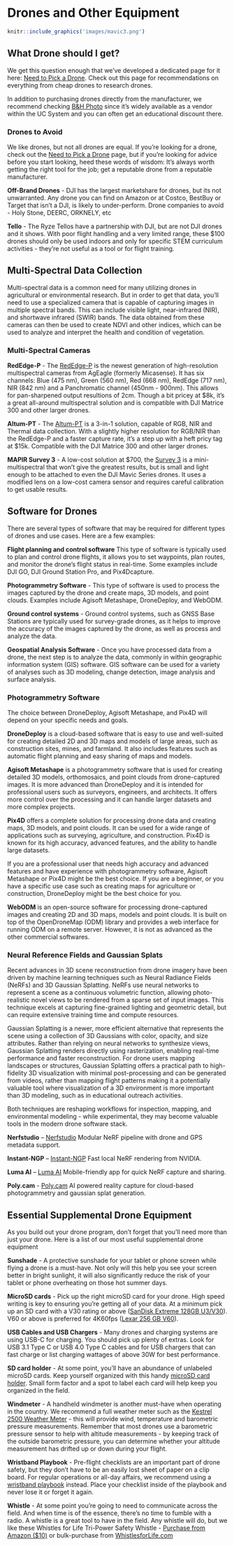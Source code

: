 # Drones and Other Equipment

```r
knitr::include_graphics('images/mavic3.png')
```

## What Drone should I get?

We get this question enough that we've developed a dedicated page for it here: [Need to Pick a Drone](https://ucdrones.github.io/pickdrone.html). Check out this page for recommendations on everything from cheap drones to research drones.

In addition to purchasing drones directly from the manufacturer, we recommend checking [B&H Photo](https://www.bhphotovideo.com/) since it's widely available as a vendor within the UC System and you can often get an educational discount there. 

### Drones to Avoid

We like drones, but not all drones are equal. If you're looking for a drone, check out the [Need to Pick a Drone](https://ucdrones.github.io/pickdrone.html) page, but if you're looking for advice before you start looking, heed these words of wisdom: It's always worth getting the right tool for the job; get a reputable drone from a reputable manufacturer.

**Off-Brand Drones** - DJI has the largest marketshare for drones, but its not unwarranted.  Any drone you can find on Amazon or at Costco, BestBuy or Target that isn't a DJI, is likely to under-perform. Drone companies to avoid - Holy Stone, DEERC, ORKNELY, etc 

**Tello** - The Ryze Tellos have a partnership with DJI, but are not DJI drones and it shows.  With poor flight handling and a very limited range, these \$100 drones should only be used indoors and only for specific STEM curriculum activities - they're not useful as a tool or for flight training.

## Multi-Spectral Data Collection

Multi-spectral data is a common need for many utilizing drones in agricultural or environmental research. But in order to get that data, you'll need to use a specialized camera that is capable of capturing images in multiple spectral bands. This can include visible light, near-infrared (NIR), and shortwave infrared (SWIR) bands. The data obtained from these cameras can then be used to create NDVI and other indices, which can be used to analyze and interpret the health and condition of vegetation.


### Multi-Spectral Cameras

**RedEdge-P** - The [RedEdge-P](https://ageagle.com/drone-sensors/rededge-p/) is the newest generation of high-resolution multispectral cameras from AgEagle (formerly Micasense).  It has six channels: Blue (475 nm), Green (560 nm), Red (668 nm), RedEdge (717 nm), NIR (842 nm) and a Panchromatic channel (450nm - 900nm). This allows for pan-sharpened output resultions of 2cm.  Though a bit pricey at $8k, it's a great all-around multispectral solution and is compatible with DJI Matrice 300 and other larger drones.

**Altum-PT** - The [Altum-PT](https://ageagle.com/drone-sensors/altum-pt/) is a 3-in-1 solution, capable of RGB, NIR and Thermal data collection.  With a slightly higher resolution for RGB/NIR than the RedEdge-P and a faster capture rate, it's a step up with a heft pricy tag at $15k. Compatible with the DJI Matrice 300 and other larger drones.

**MAPIR Survey 3** - A low-cost solution at $700, the [Survey 3](https://www.mapir.camera/pages/survey3-cameras) is a mini-multispectral that won't give the greatest results, but is small and light enough to be attached to even the DJI Mavic Series drones.  It uses a modified lens on a low-cost camera sensor and requires careful calibration to get usable results.  

## Software for Drones

There are several types of software that may be required for different types of drones and use cases. Here are a few examples:

**Flight planning and control software** This type of software is typically used to plan and control drone flights, it allows you to set waypoints, plan routes, and monitor the drone's flight status in real-time. Some examples include DJI GO, DJI Ground Station Pro, and Pix4Dcapture.

**Photogrammetry Software** - This type of software is used to process the images captured by the drone and create maps, 3D models, and point clouds. Examples include Agisoft Metashape, DroneDeploy, and WebODM.

**Ground control systems** - Ground control systems, such as GNSS Base Stations are typically used for survey-grade drones, as it helps to improve the accuracy of the images captured by the drone, as well as process and analyze the data. 

**Geospatial Analysis Software** - Once you have processed data from a drone, the next step is to analyze the data, commonly in within geographic information system (GIS) software.  GIS software can be used for a variety of analyses such as 3D modeling, change detection, image analysis and surface analysis.


### Photogrammetry Software

The choice between DroneDeploy, Agisoft Metashape, and Pix4D will depend on your specific needs and goals.

**DroneDeploy** is a cloud-based software that is easy to use and well-suited for creating detailed 2D and 3D maps and models of large areas, such as construction sites, mines, and farmland. It also includes features such as automatic flight planning and easy sharing of maps and models.

**Agisoft Metashape** is a photogrammetry software that is used for creating detailed 3D models, orthomosaics, and point clouds from drone-captured images. It is more advanced than DroneDeploy and it is intended for professional users such as surveyors, engineers, and architects. It offers more control over the processing and it can handle larger datasets and more complex projects.

**Pix4D**  offers a complete solution for processing drone data and creating maps, 3D models, and point clouds. It can be used for a wide range of applications such as surveying, agriculture, and construction. Pix4D is known for its high accuracy, advanced features, and the ability to handle large datasets.

If you are a professional user that needs high accuracy and advanced features and have experience with photogrammetry software, Agisoft Metashape or Pix4D might be the best choice. If you are a beginner, or you have a specific use case such as creating maps for agriculture or construction, DroneDeploy might be the best choice for you.

**WebODM** is an open-source software for processing drone-captured images and creating 2D and 3D maps, models and point clouds. It is built on top of the OpenDroneMap (ODM) library and provides a web interface for running ODM on a remote server. However, it is not as advanced as the other commercial softwares.

### Neural Reference Fields and Gaussian Splats

Recent advances in 3D scene reconstruction from drone imagery have been driven by machine learning techniques such as Neural Radiance Fields (NeRFs) and 3D Gaussian Splatting. NeRFs use neural networks to represent a scene as a continuous volumetric function, allowing photo-realistic novel views to be rendered from a sparse set of input images. This technique excels at capturing fine-grained lighting and geometric detail, but can require extensive training time and compute resources.

Gaussian Splatting is a newer, more efficient alternative that represents the scene using a collection of 3D Gaussians with color, opacity, and size attributes. Rather than relying on neural networks to synthesize views, Gaussian Splatting renders directly using rasterization, enabling real-time performance and faster reconstruction. For drone users mapping landscapes or structures, Gaussian Splatting offers a practical path to high-fidelity 3D visualization with minimal post-processing and can be generated from videos, rather than mapping flight patterns making it a potentially valuable tool where visualization of a 3D environment is more important than 3D modeling, such as in educational outreach activities.

Both techniques are reshaping workflows for inspection, mapping, and environmental modeling - while experimental, they may become valuable tools in the modern drone software stack.

**Nerfstudio** – [Nerfstudio](https://docs.nerf.studio/) Modular NeRF pipeline with drone and GPS metadata support.

**Instant-NGP** – [Instant-NGP](https://github.com/NVlabs/instant-ngp) Fast local NeRF rendering from NVIDIA.

**Luma AI** – [Luma AI](https://lumalabs.ai/) Mobile-friendly app for quick NeRF capture and sharing.

**Poly.cam** - [Poly.cam](https://poly.cam/) AI powered reality capture for cloud-based photogrammetry and gaussian splat generation.


## Essential Supplemental Drone Equipment

As you build out your drone program, don't forget that you'll need more than just your drone.  Here is a list of our most useful supplemental drone equipment

**Sunshade** - A protective sunshade for your tablet or phone screen while flying a drone is a must-have.  Not only will this help you see your screen better in bright sunlight, it will also significantly reduce the risk of your tablet or phone overheating on those hot summer days.

**MicroSD cards** - Pick up the right microSD card for your drone.  High speed writing is key to ensuring you're getting all of your data.  At a minimum pick up an SD card with a V30 rating or above ([SanDisk Extreme 128GB U3/V30](https://www.amazon.com/SanDisk-Extreme-microSDXC-Memory-Adapter/dp/B07FCMKK5X?th=1)). V60 or above is preferred for 4K60fps ([Lexar 256 GB V60](https://www.amazon.com/Lexar-microSDXC-Professional-Adapter-Class10/dp/B09FJHMLC6/)).

**USB Cables and USB Chargers** - Many drones and charging systems are using USB-C for charging. You should pick up plenty of extras.  Look for USB 3.1 Type C or USB 4.0 Type C cables and for USB chargers that can fast charge or list charging wattages of above 30W for best performance.

**SD card holder** - At some point, you'll have an abundance of unlabeled microSD cards.  Keep yourself organized with this handy [microSD card holder](https://www.amazon.com/Holder-Storage-Organizer-Lightweight-Portable/dp/B07T6SWXK5/).  Small form factor and a spot to label each card will help keep you organized in the field. 

**Windmeter** - A handheld windmeter is another must-have when operating in the country.  We recommend a full weather meter such as the [Kestrel 2500 Weather Meter](https://kestrelmeters.com/collections/all-kestrel-meters/products/kestrel-2500-weather-meter) - this will provide wind, temperature and barometric pressure measurements.  Remember that most drones use a barometric pressure sensor to help with altitude measurements - by keeping track of the outside barometric pressure, you can determine whether your altitude measurement has drifted up or down during your flight.

**Wristband Playbook** - Pre-flight checklists are an important part of drone safety, but they don't have to be an easily lost sheet of paper on a clip board.  For regular operations or all-day affairs, we recommend using a [wristband playbook](https://www.amazon.com/dp/B01DJJW8QW) instead.  Place your checklist inside of the playbook and never lose it or forget it again.

**Whistle** - At some point you're going to need to communicate across the field. And when time is of the essence, there's no time to fumble with a radio.  A whistle is a great tool to have in the field. Any whistle will do, but we like these Whistles for Life Tri-Power Safety Whistle - [Purchase from Amazon ($10)](https://www.amazon.com/Whistles-Life-Tri-Power-Whistle-Snorkelers/dp/B004RRZIUO/) or bulk-purchase from [WhistlesforLife.com](https://whistlesforlife.com/)



